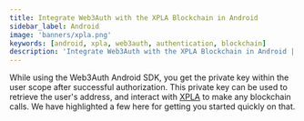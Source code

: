 ```yaml
---
title: Integrate Web3Auth with the XPLA Blockchain in Android
sidebar_label: Android
image: 'banners/xpla.png'
keywords: [android, xpla, web3auth, authentication, blockchain]
description: 'Integrate Web3Auth with the XPLA Blockchain in Android | Documentation - Web3Auth'
---
```



<SEO
  title="Integrate Web3Auth with the XPLA Blockchain in Android"
  description="Integrate Web3Auth with the XPLA Blockchain in Android | Documentation - Web3Auth"
  image="https://web3auth.io/docs/banners/xpla.png"
  slug="/embedded-wallets/connect-blockchain/evm/xpla/android"
/>

While using the Web3Auth Android SDK, you get the private key within the user scope after successful authorization. This private key can be used to retrieve the user's address, and interact with [XPLA](https://xpla.io/) to make any blockchain calls. We have highlighted a few here for getting you started quickly on that.

<EVMInteraction />
